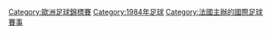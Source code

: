 {{Commonscat|UEFA Euro 1984}}

[[Category:歐洲足球錦標賽|Category:歐洲足球錦標賽]]
[[Category:1984年足球|Category:1984年足球]]
[[Category:法國主辦的國際足球賽事|Category:法國主辦的國際足球賽事]]